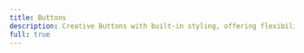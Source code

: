 ```yaml
---
title: Buttons
description: Creative Buttons with built-in styling, offering flexibility for custom designs and responsive layouts
full: true
---
```



<div className="grid gap-5 md:grid-cols-2 xl:grid-cols-3">
  <DrawerCodePreview
    name="star-on-github"
    responsive
    code={(await extractSourceCode("star-on-github")).code}
    lang="tsx"
    classNameComponentContainer="p-16 pt-24"
  />
  <DrawerCodePreview
    name="btn-gradient1"
    responsive
    code={(await extractSourceCode("btn-gradient1")).code}
    lang="tsx"
    classNameComponentContainer="p-16 pt-24"
  />
  <DrawerCodePreview
    name="animated-btn1"
    responsive
    code={(await extractSourceCode("animated-btn1")).code}
    lang="tsx"
    classNameComponentContainer="p-16 pt-24"
  />
</div>
